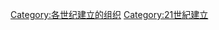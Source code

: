 {{Commonscat|Organizations established in the 21st century}}

[[Category:各世纪建立的组织|Category:各世纪建立的组织]]
[[Category:21世紀建立|Category:21世紀建立]]